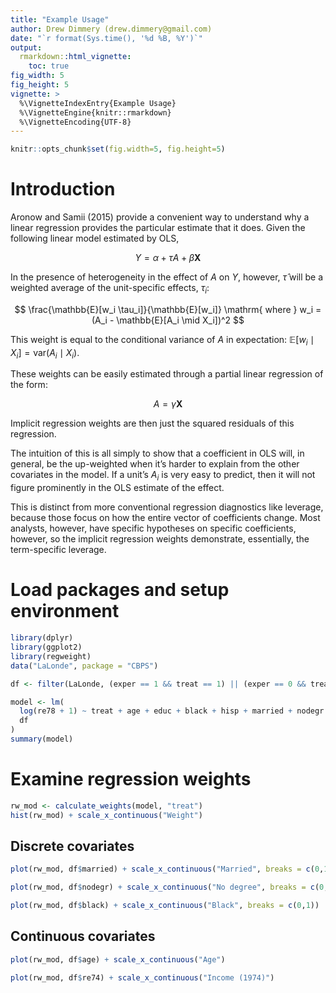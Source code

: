 ```yaml
---
title: "Example Usage"
author: Drew Dimmery (drew.dimmery@gmail.com)
date: "`r format(Sys.time(), '%d %B, %Y')`"
output: 
  rmarkdown::html_vignette:
    toc: true
fig_width: 5
fig_height: 5
vignette: >
  %\VignetteIndexEntry{Example Usage}
  %\VignetteEngine{knitr::rmarkdown}
  %\VignetteEncoding{UTF-8}
---
```


<style type="text/css">
div.main-container {
  max-width: 1800px;
  margin-left: auto;
  margin-right: auto;
}
</style>

```r
knitr::opts_chunk$set(fig.width=5, fig.height=5) 
```

# Introduction

Aronow and Samii (2015) provide a convenient way to understand why a linear regression provides the particular estimate that it does. Given the following linear model estimated by OLS,

$$
Y = \alpha + \tau A + \beta \boldsymbol{X}
$$

In the presence of heterogeneity in the effect of $A$ on $Y$, however, $\hat{\tau}$ will be a weighted average of the unit-specific effects, $\tau_i$:

$$
\frac{\mathbb{E}[w_i \tau_i]}{\mathbb{E}[w_i]} \mathrm{ where } w_i = (A_i - \mathbb{E}[A_i \mid X_i])^2
$$

This weight is equal to the conditional variance of $A$ in expectation: $\mathbb{E}[w_i \mid X_i] = \mathrm{var}(A_i \mid X_i)$.

These weights can be easily estimated through a partial linear regression of the form:

$$
A = \gamma \boldsymbol{X}
$$

Implicit regression weights are then just the squared residuals of this regression.

The intuition of this is all simply to show that a coefficient in OLS will, in general, be the up-weighted when it's harder to explain from the other covariates in the model. If a unit's $A_i$ is very easy to predict, then it will not figure prominently in the OLS estimate of the effect.

This is distinct from more conventional regression diagnostics like leverage, because those focus on how the entire vector of coefficients change. Most analysts, however, have specific hypotheses on specific coefficients, however, so the implicit regression weights demonstrate, essentially, the term-specific leverage.

# Load packages and setup environment

```r
library(dplyr)
library(ggplot2)
library(regweight)
data("LaLonde", package = "CBPS")

df <- filter(LaLonde, (exper == 1 && treat == 1) || (exper == 0 && treat == 0))

model <- lm(
  log(re78 + 1) ~ treat + age + educ + black + hisp + married + nodegr + log(re74 + 1) + log(re75 + 1) + re74.miss, 
  df
)
summary(model)
```

# Examine regression weights

```r
rw_mod <- calculate_weights(model, "treat")
hist(rw_mod) + scale_x_continuous("Weight")
```

## Discrete covariates
```r
plot(rw_mod, df$married) + scale_x_continuous("Married", breaks = c(0,1))
```

```r
plot(rw_mod, df$nodegr) + scale_x_continuous("No degree", breaks = c(0,1))
```

```r
plot(rw_mod, df$black) + scale_x_continuous("Black", breaks = c(0,1))
```

## Continuous covariates
```r
plot(rw_mod, df$age) + scale_x_continuous("Age")
```

```r
plot(rw_mod, df$re74) + scale_x_continuous("Income (1974)")
```